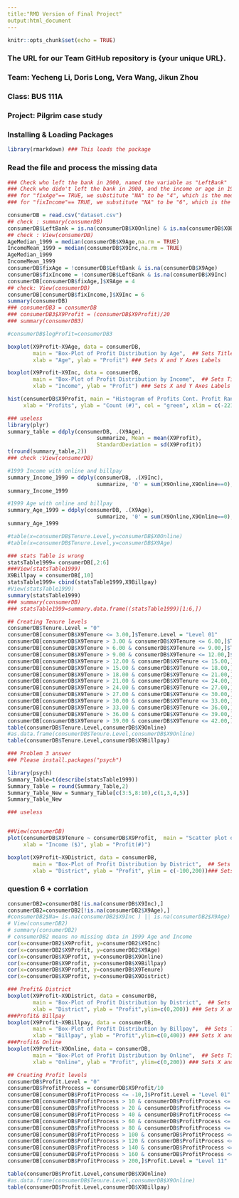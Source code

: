 ```yaml
---
title:"RMD Version of Final Project" 
output:html_document
---
```



```r
knitr::opts_chunk$set(echo = TRUE)
```
### The URL for our Team GitHub repository is {your unique URL}.
### Team: Yecheng Li, Doris Long, Vera Wang, Jikun Zhou
### Class: BUS 111A
### Project: Pilgrim case study

### Installing & Loading Packages
```r
library(rmarkdown) ### This loads the package
```

### Read the file and process the missing data

```r
### Check who left the bank in 2000, named the variable as "LeftBank"
### Check who didn't left the bank in 2000, and the income or age in 1999 were missing, we named ### the variable as "fixAge" and "fixIncome"
### for "fixAge"== TRUE, we substitute "NA" to be "4", which is the median
### for "fixIncome"== TRUE, we substitute "NA" to be "6", which is the mean

consumerDB = read.csv("dataset.csv")
## check : summary(consumerDB)
consumerDB$LeftBank = is.na(consumerDB$X0Online) & is.na(consumerDB$X0Billpay)
## check : View(consumerDB)
AgeMedian_1999 = median(consumerDB$X9Age,na.rm = TRUE) 
IncomeMean_1999 = median(consumerDB$X9Inc,na.rm = TRUE) 
AgeMedian_1999
IncomeMean_1999
consumerDB$fixAge = !consumerDB$LeftBank & is.na(consumerDB$X9Age)
consumerDB$fixIncome = !consumerDB$LeftBank & is.na(consumerDB$X9Inc)
consumerDB[consumerDB$fixAge,]$X9Age = 4
## check: View(consumerDB)
consumerDB[consumerDB$fixIncome,]$X9Inc = 6
summary(consumerDB)
### consumerDB3 = consumerDB
### consumerDB3$X9Profit = (consumerDB$X9Profit)/20
### summary(consumerDB3)

#consumerDB$logProfit=consumerDB3
```

```r
boxplot(X9Profit~X9Age, data = consumerDB, 
        main = "Box-Plot of Profit Distribution by Age",  ## Sets Title to Plot
        xlab = "Age", ylab = "Profit") ### Sets X and Y Axes Labels
```


```r
boxplot(X9Profit~X9Inc, data = consumerDB, 
        main = "Box-Plot of Profit Distribution by Income",  ## Sets Title to Plot
        xlab = "Income", ylab = "Profit") ### Sets X and Y Axes Labels
```

```r
hist(consumerDB$X9Profit, main = "Histogram of Profits Cont. Profit Range(-221  -  500)", 
     xlab = "Profits", ylab = "Count (#)", col = "green", xlim = c(-221,500), n = 200)

```


```r
### useless
library(plyr)
summary_table = ddply(consumerDB, .(X9Age), 
                            summarize, Mean = mean(X9Profit), 
                            StandardDeviation = sd(X9Profit))
t(round(summary_table,2))
### check :View(consumerDB)
```



```r
#1999 Income with online and billpay
summary_Income_1999 = ddply(consumerDB, .(X9Inc), 
                            summarize, '0' = sum(X9Online,X9Online==0), '1' = sum(X9Online,X9Online==1))
summary_Income_1999
```

```r
#1999 Age with online and billpay
summary_Age_1999 = ddply(consumerDB, .(X9Age), 
                            summarize, '0' = sum(X9Online,X9Online==0), '1' = sum(X9Online,X9Online==1))
summary_Age_1999
```


```r
#table(x=consumerDB$Tenure.Level,y=consumerDB$X0Online)
#table(x=consumerDB$Tenure.Level,y=consumerDB$X9Age)
```


```r
### stats Table is wrong
statsTable1999= consumerDB[,2:6]
###View(statsTable1999)
X9Billpay = consumerDB[,10]
statsTable1999= cbind(statsTable1999,X9Billpay)
#View(statsTable1999)
summary(statsTable1999)
### summary(consumerDB)
### statsTable1999=summary.data.frame((statsTable1999)[1:6,])

```


```r

## Creating Tenure levels
consumerDB$Tenure.Level = "0"
consumerDB[consumerDB$X9Tenure <= 3.00,]$Tenure.Level = "Level 01"
consumerDB[consumerDB$X9Tenure > 3.00 & consumerDB$X9Tenure <= 6.00,]$Tenure.Level = "Level 02"
consumerDB[consumerDB$X9Tenure > 6.00 & consumerDB$X9Tenure <= 9.00,]$Tenure.Level = "Level 03"
consumerDB[consumerDB$X9Tenure > 9.00 & consumerDB$X9Tenure <= 12.00,]$Tenure.Level = "Level 04"
consumerDB[consumerDB$X9Tenure > 12.00 & consumerDB$X9Tenure <= 15.00,]$Tenure.Level = "Level 05"
consumerDB[consumerDB$X9Tenure > 15.00 & consumerDB$X9Tenure <= 18.00,]$Tenure.Level = "Level 06"
consumerDB[consumerDB$X9Tenure > 18.00 & consumerDB$X9Tenure <= 21.00,]$Tenure.Level = "Level 07"
consumerDB[consumerDB$X9Tenure > 21.00 & consumerDB$X9Tenure <= 24.00,]$Tenure.Level = "Level 08"
consumerDB[consumerDB$X9Tenure > 24.00 & consumerDB$X9Tenure <= 27.00,]$Tenure.Level = "Level 09"
consumerDB[consumerDB$X9Tenure > 27.00 & consumerDB$X9Tenure <= 30.00,]$Tenure.Level = "Level 10"
consumerDB[consumerDB$X9Tenure > 30.00 & consumerDB$X9Tenure <= 33.00,]$Tenure.Level = "Level 11"
consumerDB[consumerDB$X9Tenure > 33.00 & consumerDB$X9Tenure <= 36.00,]$Tenure.Level = "Level 12"
consumerDB[consumerDB$X9Tenure > 36.00 & consumerDB$X9Tenure <= 39.00,]$Tenure.Level = "Level 13"
consumerDB[consumerDB$X9Tenure > 39.00 & consumerDB$X9Tenure <= 42.00,]$Tenure.Level = "Level 14"
table(consumerDB$Tenure.Level,consumerDB$X9Online)
#as.data.frame(consumerDB$Tenure.Level,consumerDB$X9Online)
table(consumerDB$Tenure.Level,consumerDB$X9Billpay)

```




```r
### Problem 3 answer
### Please install.packages("psych")

library(psych)
Summary_Table=t(describe(statsTable1999))
Summary_Table = round(Summary_Table,2)
Summary_Table_New = Summary_Table[c(3:5,8:10),c(1,3,4,5)]
Summary_Table_New

```


```r
### useless


##View(consumerDB)
plot(consumerDB$X9Tenure ~ consumerDB$X9Profit,  main = "Scatter plot of Income and profits", 
     xlab = "Income ($)", ylab = "Profit(#)")

```


```r
boxplot(X9Profit~X9District, data = consumerDB, 
        main = "Box-Plot of Profit Distribution by District",  ## Sets Title to Plot
        xlab = "District", ylab = "Profit", ylim = c(-100,200))### Sets X and Y Axes Labels


```

### question 6 + corrlation

```r

consumerDB2=consumerDB[!is.na(consumerDB$X9Inc),]
consumerDB2=consumerDB2[!is.na(consumerDB2$X9Age),]
#consumerDB2$Na= is.na(consumerDB2$X9Inc ) || is.na(consumerDB2$X9Age)
# View(consumerDB2)
# summary(consumerDB2)
# consumerDB2 means no missing data in 1999 Age and Income
cor(x=consumerDB2$X9Profit, y=consumerDB2$X9Inc)
cor(x=consumerDB2$X9Profit, y=consumerDB2$X9Age)
cor(x=consumerDB$X9Profit, y=consumerDB$X9Online)
cor(x=consumerDB$X9Profit, y=consumerDB$X9Billpay)
cor(x=consumerDB$X9Profit, y=consumerDB$X9Tenure)
cor(x=consumerDB$X9Profit, y=consumerDB$X9District)
```


```r
### Profit& District
boxplot(X9Profit~X9District, data = consumerDB, 
        main = "Box-Plot of Profit Distribution by District",  ## Sets Title to Plot
        xlab = "District", ylab = "Profit",ylim=c(0,200)) ### Sets X and Y Axes Labels
###Profit& Billpay
boxplot(X9Profit~X9Billpay, data = consumerDB, 
        main = "Box-Plot of Profit Distribution by Billpay",  ## Sets Title to Plot
        xlab = "Billpay", ylab = "Profit",ylim=c(0,400)) ### Sets X and Y Axes Labels
###Profit& Online
boxplot(X9Profit~X9Online, data = consumerDB, 
        main = "Box-Plot of Profit Distribution by Online",  ## Sets Title to Plot
        xlab = "Online", ylab = "Profit", ylim=c(0,200)) ### Sets X and Y Axes Labels
```





```r

## Creating Profit levels
consumerDB$Profit.Level = "0"
consumerDB$ProfitProcess = consumerDB$X9Profit/10
consumerDB[consumerDB$ProfitProcess <= -10,]$Profit.Level = "Level 01"
consumerDB[consumerDB$ProfitProcess > 10 & consumerDB$ProfitProcess <= 20,]$Profit.Level = "Level 02"
consumerDB[consumerDB$ProfitProcess > 20 & consumerDB$ProfitProcess <= 40,]$Profit.Level = "Level 03"
consumerDB[consumerDB$ProfitProcess > 40 & consumerDB$ProfitProcess <= 60,]$Profit.Level = "Level 04"
consumerDB[consumerDB$ProfitProcess > 60 & consumerDB$ProfitProcess <= 80,]$Profit.Level = "Level 05"
consumerDB[consumerDB$ProfitProcess > 80 & consumerDB$ProfitProcess <= 100,]$Profit.Level = "Level 06"
consumerDB[consumerDB$ProfitProcess > 100 & consumerDB$ProfitProcess <= 120,]$Profit.Level = "Level 07"
consumerDB[consumerDB$ProfitProcess > 120 & consumerDB$ProfitProcess <= 140,]$Profit.Level = "Level 08"
consumerDB[consumerDB$ProfitProcess > 140 & consumerDB$ProfitProcess <= 160,]$Profit.Level = "Level 09"
consumerDB[consumerDB$ProfitProcess > 160 & consumerDB$ProfitProcess <= 180,]$Profit.Level = "Level 10"
consumerDB[consumerDB$ProfitProcess > 200,]$Profit.Level = "Level 11"

table(consumerDB$Profit.Level,consumerDB$X9Online)
#as.data.frame(consumerDB$Tenure.Level,consumerDB$X9Online)
table(consumerDB$Profit.Level,consumerDB$X9Billpay)

```

